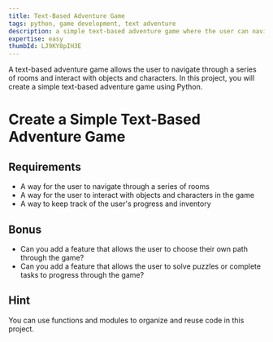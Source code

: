 ```yaml
---
title: Text-Based Adventure Game
tags: python, game development, text adventure
description: a simple text-based adventure game where the user can navigate through a series of rooms and interact with objects and characters
expertise: easy
thumbId: LJ9KY8pIH3E
---
```


A text-based adventure game allows the user to navigate through a series of rooms and interact with objects and characters. In this project, you will create a simple text-based adventure game using Python.

<h1>Create a Simple Text-Based Adventure Game</h1>
<h2>Requirements</h2>
<ul>
  <li>A way for the user to navigate through a series of rooms</li>
  <li>
    A way for the user to interact with objects and characters in the game
  </li>
  <li>A way to keep track of the user's progress and inventory</li>
</ul>
<h2>Bonus</h2>
<ul>
  <li>
    Can you add a feature that allows the user to choose their own path through
    the game?
  </li>
  <li>
    Can you add a feature that allows the user to solve puzzles or complete
    tasks to progress through the game?
  </li>
</ul>
<h2>Hint</h2>
<p>
  You can use functions and modules to organize and reuse code in this project.
</p>
